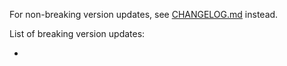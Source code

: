 
For non-breaking version updates, see [CHANGELOG.md](https://github.com/brillout/vike/blob/main/CHANGELOG.md) instead.

List of breaking version updates:
- <Link href="/migration/0.4" />
